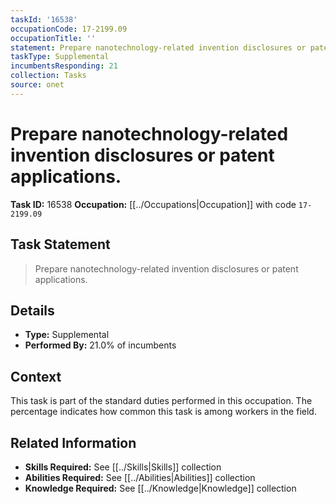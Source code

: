 ```yaml
---
taskId: '16538'
occupationCode: 17-2199.09
occupationTitle: ''
statement: Prepare nanotechnology-related invention disclosures or patent applications.
taskType: Supplemental
incumbentsResponding: 21
collection: Tasks
source: onet
---
```

# Prepare nanotechnology-related invention disclosures or patent applications.

**Task ID:** 16538
**Occupation:** [[../Occupations|Occupation]] with code `17-2199.09`

## Task Statement

> Prepare nanotechnology-related invention disclosures or patent applications.

## Details

- **Type:** Supplemental
- **Performed By:** 21.0% of incumbents

## Context

This task is part of the standard duties performed in this occupation. The percentage indicates how common this task is among workers in the field.

## Related Information

- **Skills Required:** See [[../Skills|Skills]] collection
- **Abilities Required:** See [[../Abilities|Abilities]] collection
- **Knowledge Required:** See [[../Knowledge|Knowledge]] collection
